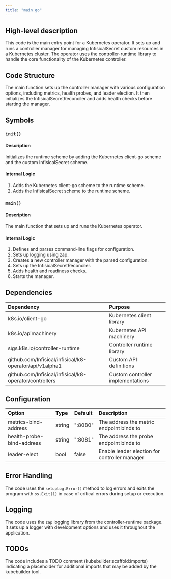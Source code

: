 ```yaml
---
title: "main.go"
---
```


## High-level description
This code is the main entry point for a Kubernetes operator. It sets up and runs a controller manager for managing InfisicalSecret custom resources in a Kubernetes cluster. The operator uses the controller-runtime library to handle the core functionality of the Kubernetes controller.

## Code Structure
The main function sets up the controller manager with various configuration options, including metrics, health probes, and leader election. It then initializes the InfisicalSecretReconciler and adds health checks before starting the manager.

## Symbols

### `init()`
#### Description
Initializes the runtime scheme by adding the Kubernetes client-go scheme and the custom InfisicalSecret scheme.

#### Internal Logic
1. Adds the Kubernetes client-go scheme to the runtime scheme.
2. Adds the InfisicalSecret scheme to the runtime scheme.

### `main()`
#### Description
The main function that sets up and runs the Kubernetes operator.

#### Internal Logic
1. Defines and parses command-line flags for configuration.
2. Sets up logging using zap.
3. Creates a new controller manager with the parsed configuration.
4. Sets up the InfisicalSecretReconciler.
5. Adds health and readiness checks.
6. Starts the manager.

## Dependencies
| Dependency | Purpose |
|:-----------|:--------|
| k8s.io/client-go | Kubernetes client library |
| k8s.io/apimachinery | Kubernetes API machinery |
| sigs.k8s.io/controller-runtime | Controller runtime library |
| github.com/Infisical/infisical/k8-operator/api/v1alpha1 | Custom API definitions |
| github.com/Infisical/infisical/k8-operator/controllers | Custom controller implementations |

## Configuration
| Option | Type | Default | Description |
|:-------|:-----|:--------|:------------|
| metrics-bind-address | string | ":8080" | The address the metric endpoint binds to |
| health-probe-bind-address | string | ":8081" | The address the probe endpoint binds to |
| leader-elect | bool | false | Enable leader election for controller manager |

## Error Handling
The code uses the `setupLog.Error()` method to log errors and exits the program with `os.Exit(1)` in case of critical errors during setup or execution.

## Logging
The code uses the `zap` logging library from the controller-runtime package. It sets up a logger with development options and uses it throughout the application.

## TODOs
The code includes a TODO comment (kubebuilder:scaffold:imports) indicating a placeholder for additional imports that may be added by the kubebuilder tool.